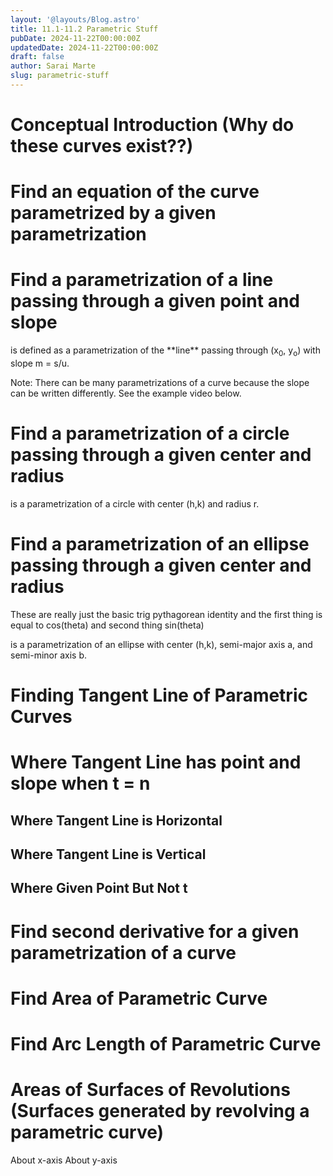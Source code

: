 ```yaml
---
layout: '@layouts/Blog.astro'
title: 11.1-11.2 Parametric Stuff
pubDate: 2024-11-22T00:00:00Z
updatedDate: 2024-11-22T00:00:00Z
draft: false
author: Sarai Marte
slug: parametric-stuff
---
```



# Conceptual Introduction (Why do these curves exist??)

# Find an equation of the curve parametrized by a given parametrization

# Find a parametrization of a line passing through a given point and slope

<RuleBox>
<Latex formula="\left\{\begin{aligned} 
x &= x_0 + ut \\
y &= y_0 + st
\end{aligned}\right., \quad -\infty < t < \infty" />
is defined as a parametrization of the **line** passing through (x<sub>0</sub>, y<sub>o</sub>) with slope m = s/u.

Note: There can be many parametrizations of a curve because the slope can be written differently. See the example video below.  
</RuleBox>

# Find a parametrization of a circle passing through a given center and radius

<RuleBox>
<Latex formula="\left\{\begin{aligned} 
x &= x_0 + r \cdot \cos(t) \\
y &= y_0 + r \cdot \sin(t)
\end{aligned}\right., \quad 0 \leq t \leq 2\pi" />

is a parametrization of a circle with center (h,k) and radius r. 

</RuleBox>

# Find a parametrization of an ellipse passing through a given center and radius

These are really just the basic trig pythagorean identity and the first thing is equal to cos(theta) and second thing sin(theta)

<RuleBox>
<Latex formula="\left\{\begin{aligned} 
x &= x_0 + a \cdot \cos(t) \\
y &= y_0 + b \cdot \sin(t)
\end{aligned}\right., \quad 0 \leq t \leq 2\pi" />

is a parametrization of an ellipse with center (h,k), semi-major axis a, and semi-minor axis b.  

</RuleBox>


# Finding Tangent Line of Parametric Curves

# Where Tangent Line has point and slope when t = n

## Where Tangent Line is Horizontal 

## Where Tangent Line is Vertical  

## Where Given Point But Not t

# Find second derivative for a given parametrization of a curve   

<RuleBox>
<Latex formula="\frac{d^2y}{dx^2} = \frac{\frac{d y'}{dt}}{\frac{dx}{dt}}" />
</RuleBox>

# Find Area of Parametric Curve

<RuleBox>
<Latex formula="A = \int_a^b g(t) f'(t) \, dt" />
</RuleBox>

# Find Arc Length of Parametric Curve 

<RuleBox>
<Latex formula="L = \int_a^b \sqrt{\left(f'(t)\right)^2 + \left(g'(t)\right)^2} \, dt" />
</RuleBox>

# Areas of Surfaces of Revolutions (Surfaces generated by revolving a parametric curve)

<RuleBox>
About x-axis
<Latex formula="S = \int_a^b 2\pi g(t) \sqrt{\left(f'(t)\right)^2 + \left(g'(t)\right)^2} \, dt" />
About y-axis
<Latex formula="S = \int_a^b 2\pi f(t) \sqrt{\left(f'(t)\right)^2 + \left(g'(t)\right)^2} \, dt" />
</RuleBox>